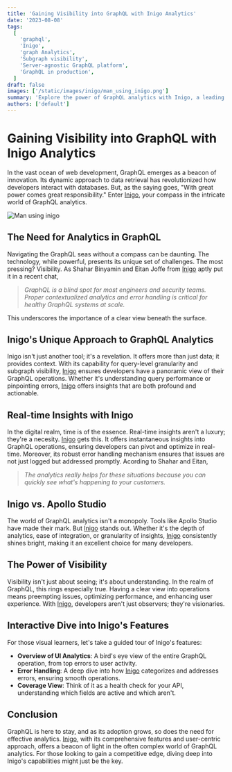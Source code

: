 ```yaml
---
title: 'Gaining Visibility into GraphQL with Inigo Analytics'
date: '2023-08-08'
tags:
  [
    'graphql',
    'Inigo',
    'graph Analytics',
    'Subgraph visibility',
    'Server-agnostic GraphQL platform',
    'GraphQL in production',
  ]
draft: false
images: ['/static/images/inigo/man_using_inigo.png']
summary: 'Explore the power of GraphQL analytics with Inigo, a leading tool providing query-level granularity and real-time insights.'
authors: ['default']
---
```


# Gaining Visibility into GraphQL with Inigo Analytics

In the vast ocean of web development, GraphQL emerges as a beacon of innovation. Its dynamic approach to data retrieval has revolutionized how developers interact with databases. But, as the saying goes, "With great power comes great responsibility." Enter [Inigo](https://Inigo.io), your compass in the intricate world of GraphQL analytics.

![Man using inigo](/static/images/inigo/man_using_inigo.png)

## The Need for Analytics in GraphQL

Navigating the GraphQL seas without a compass can be daunting. The technology, while powerful, presents its unique set of challenges. The most pressing? Visibility. As Shahar Binyamin and Eitan Joffe from [Inigo](https://Inigo.io) aptly put it in a recent chat,

> _GraphQL is a blind spot for most engineers and security teams. Proper contextualized analytics and error handling is critical for healthy GraphQL systems at scale._

This underscores the importance of a clear view beneath the surface.

## Inigo's Unique Approach to GraphQL Analytics

Inigo isn't just another tool; it's a revelation. It offers more than just data; it provides context. With its capability for query-level granularity and subgraph visibility, [Inigo](https://Inigo.io) ensures developers have a panoramic view of their GraphQL operations. Whether it's understanding query performance or pinpointing errors, [Inigo](https://Inigo.io) offers insights that are both profound and actionable.

## Real-time Insights with Inigo

In the digital realm, time is of the essence. Real-time insights aren't a luxury; they're a necesity. [Inigo](https://Inigo.io) gets this. It offers instantaneous insights into GraphQL operations, ensuring developers can pivot and optimize in real-time. Moreover, its robust error handling mechanism ensures that issues are not just logged but addressed promptly. Acording to Shahar and Eitan,

> _The analytics really helps for these situations because you can quickly see what's happening to your customers._

## Inigo vs. Apollo Studio

The world of GraphQL analytics isn't a monopoly. Tools like Apollo Studio have made their mark. But [Inigo](https://Inigo.io) stands out. Whether it's the depth of analytics, ease of integration, or granularity of insights, [Inigo](https://Inigo.io) consistently shines bright, making it an excellent choice for many developers.

## The Power of Visibility

Visibility isn't just about seeing; it's about understanding. In the realm of GraphQL, this rings especially true. Having a clear view into operations means preempting issues, optimizing performance, and enhancing user experience. With [Inigo](https://Inigo.io), developers aren't just observers; they're visionaries.

## Interactive Dive into Inigo's Features

For those visual learners, let's take a guided tour of Inigo's features:

- **Overview of UI Analytics**: A bird's eye view of the entire GraphQL operation, from top errors to user activity.
- **Error Handling**: A deep dive into how [Inigo](https://Inigo.io) categorizes and addresses errors, ensuring smooth operations.
- **Coverage View**: Think of it as a health check for your API, understanding which fields are active and which aren't.

## Conclusion

GraphQL is here to stay, and as its adoption grows, so does the need for effective analytics. [Inigo](https://Inigo.io), with its comprehensive features and user-centric approach, offers a beacon of light in the often complex world of GraphQL analytics. For those looking to gain a competitive edge, diving deep into Inigo's capabilities might just be the key.

<BlogNewsletterForm title="Get twice as much done with a fifth of the code." />
